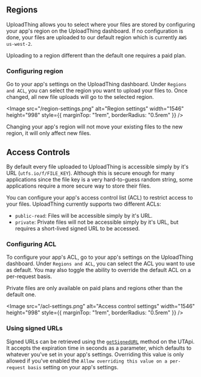 
## Regions

UploadThing allows you to select where your files are stored by configuring your
app's region on the UploadThing dashboard. If no configuration is done, your
files are uploaded to our default region which is currently `AWS us-west-2`.

<Callout type="info">
  Uploading to a region different than the default one requires a paid plan.
</Callout>

### Configuring region

Go to your app's settings on the UploadThing dashboard. Under `Regions and ACL`,
you can select the region you want to upload your files to. Once changed, all
new file uploads will go to the selected region.


<Image
  src="/region-settings.png"
  alt="Region settings"
  width="1546"
  height="998"
  style={{ marginTop: "1rem", borderRadius: "0.5rem" }}
/>

<Callout type="info">
  Changing your app's region will not move your existing files to the new
  region, it will only affect new files.
</Callout>

## Access Controls

By default every file uploaded to UploadThing is accessible simply by it's URL
(`utfs.io/f/FILE_KEY`). Although this is secure enough for many applications
since the file key is a very hard-to-guess random string, some applications
require a more secure way to store their files.

You can configure your app's access control list (ACL) to restrict access to
your files. UploadThing currently supports two different ACLs:

- `public-read`: Files will be accessible simply by it's URL.
- `private`: Private files will not be accessible simply by it's URL, but
  requires a short-lived signed URL to be accessed.

### Configuring ACL

To configure your app's ACL, go to your app's settings on the UploadThing
dashboard. Under `Regions and ACL`, you can select the ACL you want to use as
default. You may also toggle the ability to override the default ACL on a
per-request basis.

<Callout type="info">
  Private files are only available on paid plans and regions other than the
  default one.
</Callout>

<Image
  src="/acl-settings.png"
  alt="Access control settings"
  width="1546"
  height="998"
  style={{ marginTop: "1rem", borderRadius: "0.5rem" }}
/>

### Using signed URLs

Signed URLs can be retrieved using the
[`getSignedURL`](/api-reference/server#getsignedurl) method on the UTApi. It
accepts the expiration time in seconds as a parameter, which defaults to
whatever you've set in your app's settings. Overriding this value is only
allowed if you've enabled the
`Allow overriding this value on a per-request basis` setting on your app's
settings.
